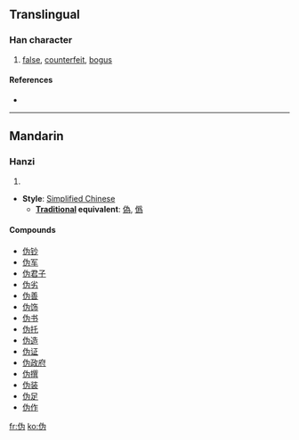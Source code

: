 {{see|偽|僞}}
==Translingual==

===Han character===
{{Han char|rn=9|rad=人|as=04|sn=6|four=|canj=人戈大尸 (OIKS)}}

# [[false]], [[counterfeit]], [[bogus]]

====References====
* {{Han ref|kx=0096.121|hdz=10126.040|uh=4F2A|ud=20266}}

----

==Mandarin==

===Hanzi===
{{cmn-hanzi|pin=[[wěi]] ([[wei3]])|wg=wei<sup>3</sup>}}

# {{defn|Mandarin}}

* '''Style''': [[Simplified Chinese]]
** '''[[Traditional Chinese|Traditional]] equivalent''': [[偽]], [[僞]]

====Compounds====
* [[伪钞]]
* [[伪军]]
* [[伪君子]]
* [[伪劣]]
* [[伪善]]
* [[伪饰]]
* [[伪书]]
* [[伪托]]
* [[伪造]]
* [[伪证]]
* [[伪政府]]
* [[伪撰]]
* [[伪装]]
* [[伪足]]
* [[伪作]]

[[fr:伪]]
[[ko:伪]]